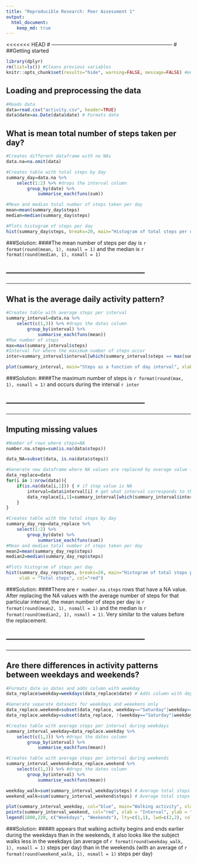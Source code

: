 ```yaml
---
title: "Reproducible Research: Peer Assessment 1"
output: 
  html_document:
    keep_md: true
---
```


<<<<<<< HEAD
# -----------------------------------------------------------------------
# 
##Getting started
```r
library(dplyr)
rm(list=ls()) #Cleans previous variables
knitr::opts_chunk$set(results="hide", warning=FALSE, message=FALSE) #environment variables
```

## Loading and preprocessing the data
```r
#Reads data
data=read.csv("activity.csv", header=TRUE)
data$date=as.Date(data$date) # Formats date
```

## What is mean total number of steps taken per day?
```r
#Creates different dataframe with no NAs
data.na=na.omit(data)

#Creates table with total steps by day
summary_day=data.na %>%
    select(1:2) %>% #drops the interval column
        group_by(date) %>%
            summarise_each(funs(sum))

#Mean and median total number of steps taken per day
mean=mean(summary_day$steps)
median=median(summary_day$steps)

#Plots histogram of steps per day
hist(summary_day$steps, breaks=20, main="Histogram of total steps per day", xlab = "Total steps", col="green")

```

###Solution:
####The mean number of steps per day is `r format(round(mean, 1), nsmall = 1)` and the median is `r format(round(median, 1), nsmall = 1)`

------------------------------------------------------
------------------------------------------------------
------------------------------------------------------

## What is the average daily activity pattern?
```r
#Creates table with average steps per interval
summary_interval=data.na %>%
    select(c(1,3)) %>% #drops the dates column
        group_by(interval) %>%
            summarise_each(funs(mean))
#Max number of steps
max=max(summary_interval$steps)
#Interval for where the maximum number of steps occur
inter=summary_interval$interval[which(summary_interval$steps == max(summary_interval$steps))]

plot(summary_interval, main="Steps as a function of day interval", xlab = "Interval", ylab = "Steps", type="l",lwd=2)
```

###Solution:
####The maximum number of steps is `r format(round(max, 1), nsmall = 1)` and occurs during the interval `r inter`

------------------------------------------------------
------------------------------------------------------
------------------------------------------------------

## Imputing missing values
```r
#Number of rows where steps=NA
number.na.steps=sum(is.na(data$steps))

data_NA=subset(data, is.na(data$steps))

#Generate new dataframe where NA values are replaced by average value for the corresponding interval
data_replace=data
for(i in 1:nrow(data)){
    if(is.na(data[i,1])) { # if step value is NA
        interval=data$interval[i] # get what interval corresponds to that NA value
        data_replace[i,1]=summary_interval[which(summary_interval$interval == interval),2]
    }
}

#Creates table with the total steps by day
summary_day_rep=data_replace %>%
    select(1:2) %>%
        group_by(date) %>%
            summarise_each(funs(sum))
#Mean and median total number of steps taken per day
mean2=mean(summary_day_rep$steps)
median2=median(summary_day_rep$steps)

#Plots histogram of steps per day
hist(summary_day_rep$steps, breaks=20, main="Histogram of total steps per day after NA replacement",
     xlab = "Total steps", col="red")
```

###Solution:
####There are `r number.na.steps` rows that have a NA value. After replacing the NA values with the average number of steps for that particular interval, the mean number of steps per day is `r format(round(mean2, 1), nsmall = 1)` and the median is `r format(round(median2, 1), nsmall = 1)`. Very similar to the values before the replacement.

------------------------------------------------------
------------------------------------------------------
------------------------------------------------------


## Are there differences in activity patterns between weekdays and weekends?
```r
#Formats date as dates and adds column with weekday
data_replace$weekday=weekdays(data_replace$date) # Adds column with day

#Generate separate datasets for weekdays and weeekens only
data_replace.weekend=subset(data_replace, weekday=="Saturday"|weekday=="Sunday")
data_replace.weekday=subset(data_replace, !(weekday=="Saturday"|weekday=="Sunday"))

#Creates table with average steps per interval during weekdays
summary_interval_weekday=data_replace.weekday %>%
    select(c(1,3)) %>% #drops the dates column
        group_by(interval) %>%
            summarise_each(funs(mean))

#Creates table with average steps per interval during weekends
summary_interval_weekend=data_replace.weekend %>%
    select(c(1,3)) %>% #drops the dates column
        group_by(interval) %>%
            summarise_each(funs(mean))

weekday_walk=sum(summary_interval_weekday$steps) # Average total steps per day during weekdays
weekend_walk=sum(summary_interval_weekend$steps) # Average total steps per day during weekends

plot(summary_interval_weekday, col="blue", main="Walking activity", xlab = "Interval", ylab = "Steps", type="l",lwd=2)
points(summary_interval_weekend, col="red", xlab = "Interval", ylab = "Steps", type="l",lwd=2)
legend(1800,220, c("Weekdays", "Weekends"), lty=c(1,1), lwd=c(2,2), col=c("blue","red"))
```

###Solution:
####It appears that walking activity begins and ends earlier during the weekdays than in the weekends, it also looks like the subject walks less in the weekdays (an average of `r format(round(weekday_walk, 1), nsmall = 1)` steps per day) than in the weekends (with an average of `r format(round(weekend_walk, 1), nsmall = 1)` steps per day)
